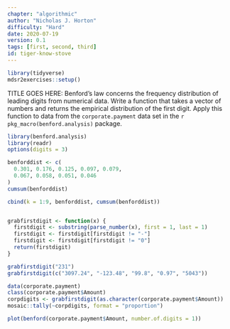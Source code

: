 ```yaml
---
chapter: "algorithmic"
author: "Nicholas J. Horton"
difficulty: "Hard"
date: 2020-07-19 
version: 0.1
tags: [first, second, third]
id: tiger-know-stove
---
```


```r
library(tidyverse)
mdsr2exercises::setup()
```

TITLE GOES HERE: Benford's law concerns the frequency distribution of leading digits from numerical data.
Write a function that takes a vector of numbers and returns the empirical distribution
of the first digit.  Apply this function to data from the `corporate.payment` data set in the `r pkg_macro(benford.analysis)` package.


 <!--begin-answer-->
```r
library(benford.analysis)
library(readr)
options(digits = 3)

benforddist <- c(
  0.301, 0.176, 0.125, 0.097, 0.079,
  0.067, 0.058, 0.051, 0.046
)
cumsum(benforddist)

cbind(k = 1:9, benforddist, cumsum(benforddist))


grabfirstdigit <- function(x) {
  firstdigit <- substring(parse_number(x), first = 1, last = 1)
  firstdigit <- firstdigit[firstdigit != "-"]
  firstdigit <- firstdigit[firstdigit != "0"]
  return(firstdigit)
}
```

```r

grabfirstdigit("231")
grabfirstdigit(c("3097.24", "-123.48", "99.8", "0.97", "5043"))

data(corporate.payment)
class(corporate.payment$Amount)
corpdigits <- grabfirstdigit(as.character(corporate.payment$Amount))
mosaic::tally(~corpdigits, format = "proportion")

plot(benford(corporate.payment$Amount, number.of.digits = 1))
```
  <!--end-answer-->


